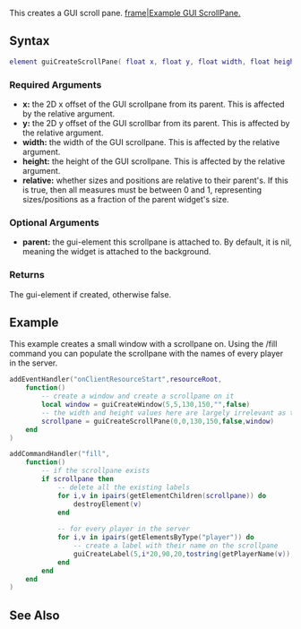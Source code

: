 {{Client function}}

This creates a GUI scroll pane.
[[/Image:gui-scrollpane.png.md|frame|Example GUI ScrollPane.]]

==Syntax== 
<syntaxhighlight lang="lua">
element guiCreateScrollPane( float x, float y, float width, float height, bool relative, [gui-element parent = nil])
</syntaxhighlight> 

===Required Arguments=== 
*'''x:''' the 2D x offset of the GUI scrollpane from its parent. This is affected by the relative argument.
*'''y:''' the 2D y offset of the GUI scrollbar from its parent. This is affected by the relative argument.
*'''width:''' the width of the GUI scrollpane. This is affected by the relative argument.
*'''height:''' the height of the GUI scrollpane. This is affected by the relative argument.
*'''relative:''' whether sizes and positions are relative to their parent's. If this is true, then all measures must be between 0 and 1, representing sizes/positions as a fraction of the parent widget's size.

===Optional Arguments===
*'''parent:''' the gui-element this scrollpane is attached to. By default, it is nil, meaning the widget is attached to the background.

===Returns===
The gui-element if created, otherwise false.

==Example== 
This example creates a small window with a scrollpane on. Using the /fill command you can populate the scrollpane with the names of every player in the server.
<syntaxhighlight lang="lua">
addEventHandler("onClientResourceStart",resourceRoot,
	function()
		-- create a window and create a scrollpane on it
		local window = guiCreateWindow(5,5,130,150,"",false)
		-- the width and height values here are largely irrelevant as the scrollpane will automatically resize when needed
		scrollpane = guiCreateScrollPane(0,0,130,150,false,window)
	end
)

addCommandHandler("fill",
	function()
		-- if the scrollpane exists
		if scrollpane then
			-- delete all the existing labels
			for i,v in ipairs(getElementChildren(scrollpane)) do
				destroyElement(v)
			end
		
			-- for every player in the server
			for i,v in ipairs(getElementsByType("player")) do
				-- create a label with their name on the scrollpane
				guiCreateLabel(5,i*20,90,20,tostring(getPlayerName(v)),false,scrollpane)
			end
		end
	end
)
</syntaxhighlight>

==See Also==
{{GUI functions}}